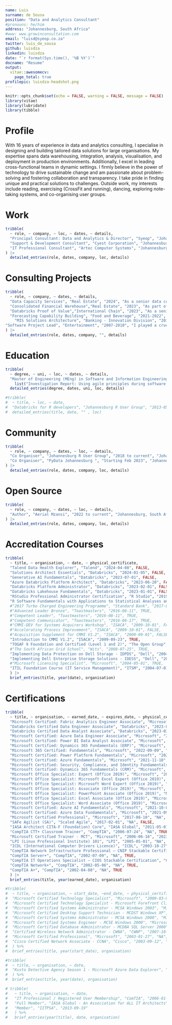 ```yaml
---
name: Luis
surname: de Sousa
position: "Data and Analytics Consultant"
#pronouns: he/him
address: "Johannesburg, South Africa"
#www: www.growinconsultation.com
email: "luisd@syeop.co.za"
twitter: luis_de_sousa
github: luisdza
linkedin: luisdza
date: "`r format(Sys.time(), '%B %Y')`"
docname: "Resume"
output:
  vitae::awesomecv:
    page_total: true
profilepic: luisdza-headshot.png
---
```


```r
knitr::opts_chunk$set(echo = FALSE, warning = FALSE, message = FALSE)
library(vitae)
library(lubridate)
library(tibble)
```

# Profile

With 16 years of experience in data and analytics consulting, I specialise in designing and building tailored data solutions for large organisations. My expertise spans data warehousing, integration, analysis, visualisation, and deployment in production environments. Additionally, I excel in leading cross-functional teams in dynamic settings. I firmly believe in the power of technology to drive sustainable change and am passionate about problem-solving and fostering collaboration and transparency. I take pride in finding unique and practical solutions to challenges. Outside work, my interests include reading, exercising (CrossFit and running), dancing, exploring note-taking systems, and co-organising user groups.

# Work

```r
tribble(
  ~ role, ~ company, ~ loc, ~ dates, ~ details,
  "Principal Consultant: Data and Analytics & Director", "Syeop", "Johannesburg, South Africa", "May. 2007 - Present", "I lead high-impact data and analytics initiatives across diverse sectors such as real estate, food and beverage, and banking. My managerial responsibilities encompass prospecting, negotiating, and overseeing business and project management. Additionally, I contribute to team development by recruiting, training, and mentoring staff. My technical expertise includes market analysis, consolidating financial data on cloud platforms, forecasting, and developing Management Information Systems (MIS) architectures. I have worked with various technologies in these projects, such as the Microsoft Data Platform, MySQL, Google BigQuery, Azure Databricks, and FiveTran. I am proficient in SQL, R, and Python.",
  "Support & Development Consultant", "Cyest Corporation", "Johannesburg, South Africa", "August 2004 - April 2007", "Before DevOps emerged, I served as a deployment automation engineer. I designed, developed, and managed a custom SQL replication framework using SSIS in this capacity. My responsibilities also included overseeing system upgrades, providing technical support, and implementing additional integrations. Throughout these projects, I extensively utilised Microsoft Data Platform and Microsoft BizTalk technologies.",
  "IT Professional Consultant", "Artec Computer Systems", "Johannesburg, South Africa", "July 2002 - July 2004", "My role involved providing technical support for applications, desktops, networks, and servers primarily in Microsoft environments. This included working with Microsoft technologies such as Windows 98, NT4, 2000, and 2003, as well as MS SQL Server and Exchange in clustered configurations. Beyond Microsoft technologies, I managed Cisco's LAN, WAN, and VOIP systems, worked with Interactive Voice Response (IVR) technologies, and maintained Dell & EMC hardware."
) |>
  detailed_entries(role, dates, company, loc, details)
```

# Consulting Projects

```r
tribble(
  ~ role, ~ company, ~ dates, ~ details,
  "Data Capacity Services", "Real Estate", "2024", "As a senior data consultant, I created data structures that allowed researchers to analyse South Africa's property markets for the CityMark report. I used MSSQL for data management and R for spatial analysis to generate insights across national and metropolitan areas.",
  "Consolidated Financial Warehouse","Real Estate", "2023", "As part of a two-person senior consulting team, we created and implemented a unified overview of the company's financial performance across all its entities. We used financial systems like Xero, JDE, and LOB applications. For this project, we employed FiveTran for data integration, BigQuery for data storage and analytics, Looker Studio for data visualisation, and Google Sheets for data sharing and collaboration.",
  "Databricks Proof of Value","International Chain", "2023", "As a senior consultant in a two-person team, I co-engineered and implemented a Databricks solution in the cloud for both development and production environments. This project involved using technologies such as Azure Databricks, Azure Data Lake Storage Gen2, Azure DevOps, KeyVault, Data Factory, and PowerBI.",
  "Forecasting Capability Building", "Food and Beverage", "2021-2022", "As the project lead and senior consultant on a two-person team, we developed and implemented an automated statistical forecasting system for SKUs within a valuable supply chain. For this initiative, we used R and Microsoft SQL Server.",
    "MIS Solutions Architecture", "Banking - Innovation Division", "2010-2020", "As the lead and senior consultant for a five-person team in the innovation business unit, I managed all Management Information. My responsibilities included reporting and analytics for various payment systems like domestic and cross-border remittances, e-wallets, mobile payments, and banking transactions conducted via the Internet, apps, ATMs, and USSD. I also oversaw the integration of third-party systems, point-of-sale devices, prepaid services, and transit products. Our efforts extended to regulatory reporting, fraud analytics, sanctions screening, and performance monitoring. We developed, maintained, and updated a data warehouse utilising the Microsoft Data Platform, employing technologies such as Microsoft SQL Server, Integration Services, Analysis Services, Reporting Services, and R.",
"Software Project Lead", "Entertainment", "2007-2010", "I played a crucial role in supporting and revamping a royalty calculation engine. This pivotal project involved developing a C# front-end to manage complex financial processes seamlessly integrated with the SAP ERP system. We utilised the Microsoft Data Platform and leveraged Microsoft BizTalk for seamless integration."
) |>
  detailed_entries(role, dates, company, "", details)
```

# Education

```r
tribble(
  ~ degree, ~ uni, ~ loc, ~ dates, ~ details,
  "Master of Engineering (MEng) in Software and Information Engineering", "Wits", "Johannesburg, South Africa", "2015", 
    list("Investigation Report: Using agile principles during software procurement in build versus buy decision-making.")) %>% 
  detailed_entries(degree, dates, uni, loc, details)
```

```r
#tribble(
#  ~ title, ~ loc, ~ date,
#  "Databricks for R developers", "Johannesburg R User Group", "2013-05-04") %>% 
#  detailed_entries(title, date, "" , loc)
```

# Community

```r
tribble(
  ~ role, ~ company, ~ dates, ~ loc, ~ details,
  "Co Organiser", "Johannesburg R User Group", "2018 to current", "Johannesburg, South Africa", "This group serves as a platform for sharing knowledge, networking, and promoting the use of R in various statistical, data analysis, and programming endeavors within the Johannesburg area. https://www.rusergroup.co.za",
  "Co Organiser", "PyData Johannesburg ", "Starting Feb 2023", "Johannesburg, South Africa", "This local chapter of an international initiative focuses on nurturing community growth and engagement through Python and data science topics tailored to Johannesburg. https://www.pydata.co.za",
) |>
  detailed_entries(role, dates, company, loc, details)
```

# Open Source

```r
tribble(
  ~ role, ~ company, ~ dates, ~ loc, ~ details,
  "Author", "Aerial Mzansi", "2022 to current", "Johannesburg, South Africa", "A proof of concept project, open-source, aimed at highlighting the beauty of South Africa. This endeavour utilises various technologies, including Quarto, GitHub Actions, AzureStor, and mapbotverse. https://www.aerialmzansi.com/",
) |>
  detailed_entries(role, dates, company, loc, details)
```

# Accreditation Courses

```r
tribble(
  ~ title, ~ organisation, ~ date, ~ physical_certificate,
  "Talend Data Health Explorer", "Talend", "2024-04-08", FALSE,
  "Solutions Architect Essentials", "Databricks", "2024-01-05", FALSE,
  "Generative AI Fundamentals", "Databricks", "2023-07-01", FALSE,
  "Azure Databricks Platform Architect", "Databricks", "2023-06-20", FALSE,
  "Databricks Platform Administrator", "Databricks", "2023-02-01", FALSE,
  "Databricks Lakehouse Fundamentals", "Databricks", "2023-01-01", FALSE,
  "RStudio Professional Administrator Certification", "R Studio", "2019-01-16", TRUE,
  "R Software Fundamentals with Applications to Statistical Analyses and Modelling", "Wits", "2018-07-13", TRUE,
  #"2017 Turbo Charged Engineering Programme", "Standard Bank", "2017-04-07", TRUE,
  #"Advanced Leader Bronze", "Toastmasters", "2016-08-11", TRUE,
  #"Competent Leader", "Toastmasters", "2016-08-11", TRUE,
  #"Competent Communicator", "Toastmasters", "2016-06-17", TRUE,
  #"CMMI-DEV for Systems Acquirers Workshop", "ISACA", "2009-10-01", FALSE,
  #"Accelerating Process Improvement", "ISACA", "2009-10-01", FALSE,
  #"Acquisition Supplement for CMMI V1.2", "ISACA", "2009-09-01", FALSE,
  "Introduction to CMMI V1.2", "ISACA", "2009-09-23", TRUE,
  "TOGAF 9 Foundation and Certified (Level 1 and 2)", "The Open Group", "2009-07-01", FALSE,
  #"The South African Grid School", "Wits", "2008-07-25", TRUE,
  "Implementing Data Protection on Dell Storage - IDPDS", "Dell", "2004-12-08", TRUE,
  "Implementing Dell Enterprise Storage Solutions - IDESS", "Dell", "2004-12-06", TRUE,
  #"Microsoft Licensing Specialist", "Microsoft", "2004-05-01", TRUE,
  "ITIL Foundation Course (IT Service Management)", "ITSM", "2004-07-01", FALSE
  ) |>
  brief_entries(title, year(date), organisation)
```

# Certifications

```r
tribble(
  ~ title, ~ organisation, ~ earned_date, ~ expires_date, ~ physical_certificate,
  "Microsoft Certified: Fabric Analytics Engineer Associate", "Microsoft", "2024-01-25", "NA", FALSE,
  "Databricks Certified Data Engineer Associate", "Databricks", "2023-06-09", "NA", FALSE,
  "Databricks Certified Data Analyst Associate", "Databricks", "2023-03-01", "NA", FALSE,
  "Microsoft Certified: Azure Data Engineer Associate", "Microsoft", "2022-11-10", "2023-11-11", FALSE,
  "Microsoft Certified: Power BI Data Analyst Associate", "Microsoft", "2022-09-29", "2023-09-30", FALSE,
  "Microsoft Certified: Dynamics 365 Fundamentals (ERP)", "Microsoft", "2022-09-16", "NA", FALSE,
  "Microsoft 365 Certified: Fundamentals", "Microsoft", "2022-09-09", "NA", FALSE,
  "Microsoft Certified: Power Platform Fundamentals", "Microsoft", "2021-11-27", "NA", FALSE,
  "Microsoft Certified: Azure Fundamentals", "Microsoft", "2021-11-18", "NA", FALSE,
  "Microsoft Certified: Security, Compliance, and Identity Fundamentals", "Microsoft", "2021-11-10", "NA", FALSE,
  "Microsoft Certified: Dynamics 365 Fundamentals (CRM)", "Microsoft", "2021-10-22", "NA", FALSE,
  "Microsoft Office Specialist: Expert (Office 2019)", "Microsoft", "2021-10-13", "NA", TRUE,
  "Microsoft Office Specialist: Microsoft Excel Expert (Office 2019)", "Microsoft", "2021-10-13", "NA", TRUE,
  "Microsoft Office Specialist: Microsoft Word Expert (Office 2019)", "Microsoft", "2021-10-13", "NA", TRUE,
  "Microsoft Office Specialist: Associate (Office 2019)", "Microsoft", "2021-10-11", "NA", TRUE,
  "Microsoft Office Specialist: PowerPoint Associate (Office 2019)", "Microsoft", "2021-10-11", "NA", TRUE,
  "Microsoft Office Specialist: Excel Associate (Office 2019)", "Microsoft", "2021-10-11", "NA", TRUE,
  "Microsoft Office Specialist: Word Associate (Office 2019)", "Microsoft", "2021-09-22", "NA", TRUE,
  "Microsoft Certified: Azure AI Fundamentals", "Microsoft", "2021-10-08", "NA", FALSE,
  "Microsoft Certified: Azure Data Fundamentals", "Microsoft", "2021-09-17", "NA", FALSE,
  "Microsoft Certified Professional", "Microsoft", "2017-08-10", "NA", TRUE,
  "SAFe Agilist (SA)", "Scaled Agile", "2017-02-01", "NA", FALSE,
  "IASA Architect CITA-F (Foundation) Core", "IASA Global", "2011-05-01", "NA", FALSE,
  "CompTIA CTT+ Classroom Trainer", "CompTIA", "2006-07-24", "NA", TRUE,
  "Microsoft Certified Trainer - MCT", "Microsoft", "2006-06-16", "2023-09-23", TRUE,
  "LPI (Linux Professional Institute) 101", "LPI", "2005-05-01", "NA", FALSE,
  "ICDL (International Computer Drivers Licence)", "ICDL", "2003-10-27", "NA", TRUE,
  "CompTIA Network Infrastructure Professional – CNIP Stackable Certification", "CompTIA", "2002-07-09", "NA", TRUE,
  "CompTIA Server+", "CompTIA", "2002-07-09", "NA", TRUE,
  "CompTIA IT Operations Specialist – CIOS Stackable Certification", "CompTIA", "2002-05-06", "NA", TRUE,
  "CompTIA Network+", "CompTIA", "2002-05-06", "NA", TRUE,
  "CompTIA A+", "CompTIA", "2002-04-08", "NA", TRUE
  ) |>
  brief_entries(title, year(earned_date), organisation)
```

```r
#tribble(
#  ~ title, ~ organisation, ~ start_date, ~end_date, ~ physical_certificate,
#  "Microsoft Certified Technology Specialist", "Microsoft", "2009-03-06", "NA", TRUE,
#  "Microsoft Certified Technology Specialist - Microsoft Forefront Client and Server, Configuration", "Microsoft", "2009-03-06", "NA", TRUE,
#  "Microsoft Certified Systems Administrator - MCSA Windows 2003", "Microsoft", "2008-03-31", "NA", TRUE,
#  "Microsoft Certified Desktop Support Technician - MCDST Windows XP", "Microsoft", "2006-02-28", "NA", TRUE,
#  "Microsoft Certified Systems Administrator - MCSA Windows 2000", "Microsoft", "2003-09-30", "NA", TRUE,
#  "Microsoft Certified Systems Engineer - MCSE Windows 2000", "Microsoft", "2005-12-22", "NA", TRUE,
#  "Microsoft Certified Database Administrator - MCDBA SQL Server 2000", "Microsoft", "2005-09-28", "NA", TRUE,
#  "Certified Wireless Network Administrator - CWNA", "CWNP", "2007-10-07", "NA", TRUE,
#  "Microsoft Certified Professional", "Microsoft", "2003-01-27", "NA", TRUE,
#  "Cisco Certified Network Associate - CCNA", "Cisco", "2003-09-12", "NA", TRUE
#  ) %>%
#  brief_entries(title, year(start_date), organisation)
```

```r
#tribble(
#  ~ title, ~ organisation, ~ date,
#  "Kusto Detective Agency Season 1 - Microsoft Azure Data Explorer", "Microsoft", "2022-12-19",
#  ) %>%
#  brief_entries(title, year(date), organisation)
```

```r
# tribble(
#   ~ title, ~ organisation, ~ date,
#   "IT Professional / Registered User Membership", "ComTIA", "2006-01-04",
#   "Full Member", "IASA Global - An Association for ALL IT Architects", "2018-04-19",
#   "Member", "IITPSA", "2013-09-19"
#   ) %>%
#   brief_entries(year(title), date, organisation)
```
